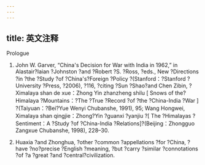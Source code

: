 ```yaml
---
---
---
```

title: 英文注释
---




Prologue

1. John W. Garver, “China's Decision for War with India in 1962,” in Alastair?Iaian ?Johnston ?and ?Robert ?S. ?Ross, ?eds., New ?Directions ?in ?the ?Study ?of ?China's?Foreign ?Policy ?(Stanford：?Stanford ?University ?Press, ?2006), ?116, ?citing ?Sun ?Shao?and Chen Zibin, ?Ximalaya shan de xue：Zhong Yin zhanzheng shilu [ Snows of the?Himalaya ?Mountains：?The ?True ?Record ?of ?the ?China-India ?War ] ?(Taiyuan：?Bei?Yue Wenyi Chubanshe, 1991), 95; Wang Hongwei, Ximalaya shan qingjie：Zhong?Yin ?guanxi ?yanjiu ?[ The ?Himalayas ?Sentiment：A ?Study ?of ?China-India ?Relations]?(Beijing：Zhongguo Zangxue Chubanshe, 1998), 228–30.

2. Huaxia ?and Zhonghua, ?other ?common ?appellations ?for ?China, ?have ?no?precise ?English ?meaning, ?but ?carry ?similar ?connotations ?of ?a ?great ?and ?central?civilization.